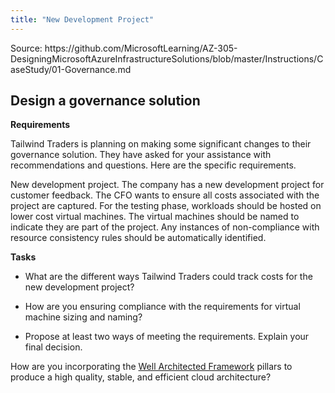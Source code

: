 ```yaml
---
title: "New Development Project"
---
```


Source: https://github.com/MicrosoftLearning/AZ-305-DesigningMicrosoftAzureInfrastructureSolutions/blob/master/Instructions/CaseStudy/01-Governance.md

<h2>Design a governance solution</h2>

**Requirements**

Tailwind Traders is planning on making some significant changes to their governance solution. They have asked for your assistance with recommendations and questions. Here are the specific requirements.

New development project. The company has a new development project for customer feedback. The CFO wants to ensure all costs associated with the project are captured. For the testing phase, workloads should be hosted on lower cost virtual machines. The virtual machines should be named to indicate they are part of the project. Any instances of non-compliance with resource consistency rules should be automatically identified.

**Tasks**

- What are the different ways Tailwind Traders could track costs for the new development project?

- How are you ensuring compliance with the requirements for virtual machine sizing and naming?

- Propose at least two ways of meeting the requirements. Explain your final decision.

How are you incorporating the [Well Architected Framework](https://learn.microsoft.com/en-us/azure/well-architected/) pillars to produce a high quality, stable, and efficient cloud architecture?
